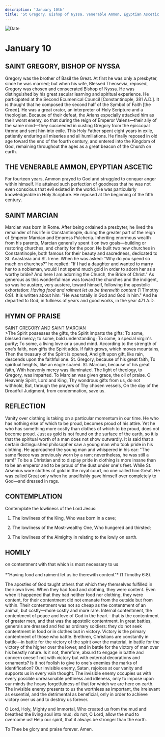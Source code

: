 ```yaml
---
description: 'January 10th'
title: 'St Gregory, Bishop of Nyssa, Venerable Ammon, Egyptian Ascetic, St. Marcian'
---
```


<CustomPaginator />
<RunningHead />

<Image src="/title-imprint.png" height={68} width={50} alt="Date" className="title-imprint"/>

# <div id="date">January <Image className="four-dot" src="/four-dot.png" height={15} width={15} alt="" />10</div>

## SAINT GREGORY, BISHOP OF NYSSA

Gregory was the brother of Basil the Great. At first he was only a presbyter, since he was married; but when his wife, Blessed Theosevia, reposed, Gregory was chosen and consecrated Bishop of Nyssa. He was distinguished by his great secular learning and spiritual experience. He participated at the Second Ecumenical Council [Constantinople, 381 A.D.]. It is thought that he composed the second half of the Symbol of Faith [the Creed]. He was a great orator, an interpreter of Holy Scripture and a theologian. Because of their defeat, the Arians especially attacked him as their worst enemy, so that during the reign of Emperor Valens—their ally of the same mind—they succeeded in ousting Gregory from the episcopal throne and sent him into exile. This Holy Father spent eight years in exile, patiently enduring all miseries and all humiliations. He finally reposed in old age toward the end of the fourth century, and entered into the Kingdom of God, remaining throughout the ages as a great beacon of the Church on earth.

## THE VENERABLE AMMON, EPYPTIAN ASCETIC

For fourteen years, Ammon prayed to God and struggled to conquer anger within himself. He attained such perfection of goodness that he was not even conscious that evil existed in the world. He was particularly knowledgeable in Holy Scripture. He reposed at the beginning of the fifth century.

## SAINT MARCIAN

Marcian was born in Rome. After being ordained a presbyter, he lived the remainder of his life in Constantinople, during the greater part of the reign of Emperor Marcian and Empress Pulcheria. Inheriting enormous wealth from his parents, Marcian generally spent it on two goals—building or restoring churches, and charity for the poor. He built two new churches in Constantinople, both famous for their beauty and sacredness, dedicated to St. Anastasia and St. Irene. When he was asked: "Why do you spend so much on churches?" he replied: "If I had a daughter and wanted to marry her to a nobleman, would I not spend much gold in order to adorn her as a worthy bride? And here I am adorning the Church, the Bride of Christ." As generous as this wonderful man was toward the churches and the indigent, so was he austere, very austere, toward himself, following the apostolic exhortation: *Having food and raiment let us be therewith content* (1 Timothy 6:8). It is written about him: "He was totally in God and God in him." And he departed to God, in fullness of years and good works, in the year 471 A.D.


## HYMN OF PRAISE
<div style={{textAlign:'center', color:'crimson', fontWeight:'bold'}}>
SAINT GREGORY AND SAINT MARCIAN
</div>
>The Spirit possesses the gifts, the Spirit imparts the gifts:
To some, blessed mercy; to some, bold understanding;
To some, a special virgin's purity;
To some, a living love or a sound mind.
According to the strength of one's faith, new gifts the Spirit adds.
If faith grows, which moves mountains,
Then the treasury of the Spirit is opened,
And gift upon gift, like rain, descends upon the faithful one.
St. Gregory, because of his great faith,
To spiritual heights, like an eagle soared.
St. Marcian, because of his great faith,
With heavenly mercy was illuminated.
The light of theology, to Gregory, was imparted.
To Marcian was given grace, the oil of praise.
O Heavenly Spirit, Lord and King,
Thy wondrous gifts from us, do not withhold,
But, through the prayers of Thy chosen vessels,
On the day of the Dreadful Judgment, from condemnation, save us.


## REFLECTION


Vanity over clothing is taking on a particular momentum in our time. He who has nothing else of which to be proud, becomes proud of his attire. Yet he who has something more costly than clothes of which to be proud, does not become proud. Just as gold is not found on the surface of the earth, so it is that the spiritual worth of a man does not show outwardly. It is said that a certain distinguished philosopher saw a young man who took pride in his clothing. He approached the young man and whispered in his ear: "The same fleece was previously worn by a ram; nevertheless, he was still a ram!" To be a Christian and to display pride in clothing is more insane than to be an emperor and to be proud of the dust under one's feet. While St. Arsenius wore clothes of gold in the royal court, no one called him Great. He was called 
Great only when he unselfishly gave himself over completely to God—and dressed in rags.


## CONTEMPLATION

Contemplate the lowliness of the Lord Jesus:

1. The lowliness of the King, Who was born in a cave;

2. The lowliness of the Most-wealthy One, Who hungered and thirsted;

3. The lowliness of the Almighty in relating to the lowly on earth.



## HOMILY
<div style={{textAlign:'center', color:'crimson', fontWeight:'bold'}}>
on contentment with that which is most necessary to us
</div><br /><div style={{textAlign:'right'}}>
*"Having food and raiment let us be therewith content"* (1 Timothy 6:8).
</div>

The apostles of God taught others that which they themselves fulfilled in their own lives. When they had food and clothing, they were content. Even when it happened that they had neither food nor clothing, they were content, for their contentment did not emanate from the outside but from within. Their contentment was not so cheap as the contentment of an animal, but costly—more costly and more rare. Internal contentment, the contentment of peace and love of God in the heart—that is the contentment of greater men, and that was the apostolic contentment. In great battles, generals are dressed and fed as ordinary soldiers: they do not seek contentment in food or in clothes but in victory. Victory is the primary contentment of those who battle. Brethren, Christians are constantly in battle—in battle for the victory of the spirit over the material, in battle for the victory of the higher over the lower, and in battle for the victory of man over his beastly nature. Is it not, therefore, absurd to engage in battle and concern oneself not with victory but with external decorations and ornaments? Is it not foolish to give to one's enemies the marks of identification? Our invisible enemy, Satan, rejoices at our vanity and supports us in every vain thought. The invisible enemy occupies us with every possible unreasonable pettiness and idleness, only to impose upon our minds the heavy forgetfulness of that for which we are here on earth. The invisible enemy presents to us the worthless as important, the irrelevant as essential, and the detrimental as beneficial, only in order to achieve victory over us and to destroy us forever.

O Lord, Holy, Mighty and Immortal, Who created us from the mud and breathed the living soul into mud; do not, O Lord, allow the mud to overcome us! Help our spirit, that it always be stronger than the earth.

To Thee be glory and praise forever.  Amen.